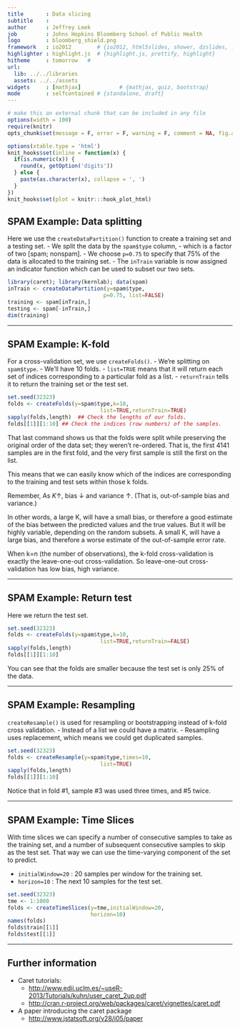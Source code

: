 ```yaml
---
title       : Data slicing
subtitle    : 
author      : Jeffrey Leek
job         : Johns Hopkins Bloomberg School of Public Health
logo        : bloomberg_shield.png
framework   : io2012        # {io2012, html5slides, shower, dzslides, ...}
highlighter : highlight.js  # {highlight.js, prettify, highlight}
hitheme     : tomorrow   # 
url:
  lib: ../../libraries
  assets: ../../assets
widgets     : [mathjax]            # {mathjax, quiz, bootstrap}
mode        : selfcontained # {standalone, draft}
---
```



```r
# make this an external chunk that can be included in any file
options(width = 100)
require(knitr)
opts_chunk$set(message = F, error = F, warning = F, comment = NA, fig.align = 'center', dpi = 100, tidy = F, cache.path = '.cache/', fig.path = 'fig_011_data_slicing/')

options(xtable.type = 'html')
knit_hooks$set(inline = function(x) {
  if(is.numeric(x)) {
    round(x, getOption('digits'))
  } else {
    paste(as.character(x), collapse = ', ')
  }
})
knit_hooks$set(plot = knitr:::hook_plot_html)
```


## SPAM Example: Data splitting

Here we use the `createDataPartition()` function to create a training set and a testing set.
- We split the data by the `spam$type` column, 
    - which is a factor of two [spam; nonspam].
- We choose `p=0.75` to specify that 75% of the data is allocated to the training set.
- The `inTrain` variable is now assigned an indicator function which can be used to subset our two sets.

```r
library(caret); library(kernlab); data(spam)
inTrain <- createDataPartition(y=spam$type,
                              p=0.75, list=FALSE)
training <- spam[inTrain,]
testing <- spam[-inTrain,]
dim(training)
```

---

## SPAM Example: K-fold
For a cross-validation set, we use `createFolds()`.
- We're splitting on `spam$type`.
- We'll have 10 folds.
- `list=TRUE` means that it will return each set of indices corresponding to a particular fold as a list.
- `returnTrain` tells it to return the training set or the test set.

```r
set.seed(32323)
folds <- createFolds(y=spam$type,k=10,
                             list=TRUE,returnTrain=TRUE)
sapply(folds,length)  ## Check the lengths of our folds.
folds[[1]][1:10] ## Check the indices (row numbers) of the samples.
```
That last command shows us that the folds were split while preserving  the original order of the data set; they weren't re-ordered. That is, the first 4141 samples are in the first fold, and the very first sample is still the first on the list.

This means that we can easily know which of the indices are corresponding to the training and test sets within those k folds. 

Remember, As $K \uparrow$, bias $\downarrow$ and variance $\uparrow$.  (That is, out-of-sample bias and variance.)

In other words, a large K, will have a small bias, or therefore a good estimate of the bias between the predicted values and the true values. But it will be highly variable, depending on the random subsets.
A small K, will have a large bias, and therefore a worse estimate of the out-of-sample error rate.

When k=n (the number of observations), the k-fold cross-validation is exactly the leave-one-out cross-validation. So leave-one-out cross-validation has low bias, high variance.

---

## SPAM Example: Return test
Here we return the test set. 

```r
set.seed(32323)
folds <- createFolds(y=spam$type,k=10,
                             list=TRUE,returnTrain=FALSE)
sapply(folds,length)
folds[[1]][1:10]
```

You can see that the folds are smaller because the test set is only 25% of the data.

---

## SPAM Example: Resampling
`createResample()` is used for resampling or bootstrapping instead of k-fold cross validation. 
 - Instead of a list we could have a matrix.
- Resampling uses replacement, which means we could get duplicated samples.

```r
set.seed(32323)
folds <- createResample(y=spam$type,times=10,
                             list=TRUE)
sapply(folds,length)
folds[[1]][1:10]
```

Notice that in fold #1, sample #3 was used three times, and #5 twice.

---

## SPAM Example: Time Slices
With time slices we can specify a number of consecutive samples to take as the training set, and a number of subsequent consecutive samples to skip as the test set. That way we can use the time-varying component of the set to predict.

- `initialWindow=20` : 20 samples per window for the training set.
- `horizon=10` : The next 10 samples for the test set.

```r
set.seed(32323)
tme <- 1:1000
folds <- createTimeSlices(y=tme,initialWindow=20,
                          horizon=10)
names(folds)
folds$train[[1]]
folds$test[[1]]
```

---

## Further information

* Caret tutorials:
  * [http://www.edii.uclm.es/~useR-2013/Tutorials/kuhn/user_caret_2up.pdf](http://www.edii.uclm.es/~useR-2013/Tutorials/kuhn/user_caret_2up.pdf)
  * [http://cran.r-project.org/web/packages/caret/vignettes/caret.pdf](http://cran.r-project.org/web/packages/caret/vignettes/caret.pdf)
* A paper introducing the caret package
  * [http://www.jstatsoft.org/v28/i05/paper](http://www.jstatsoft.org/v28/i05/paper)